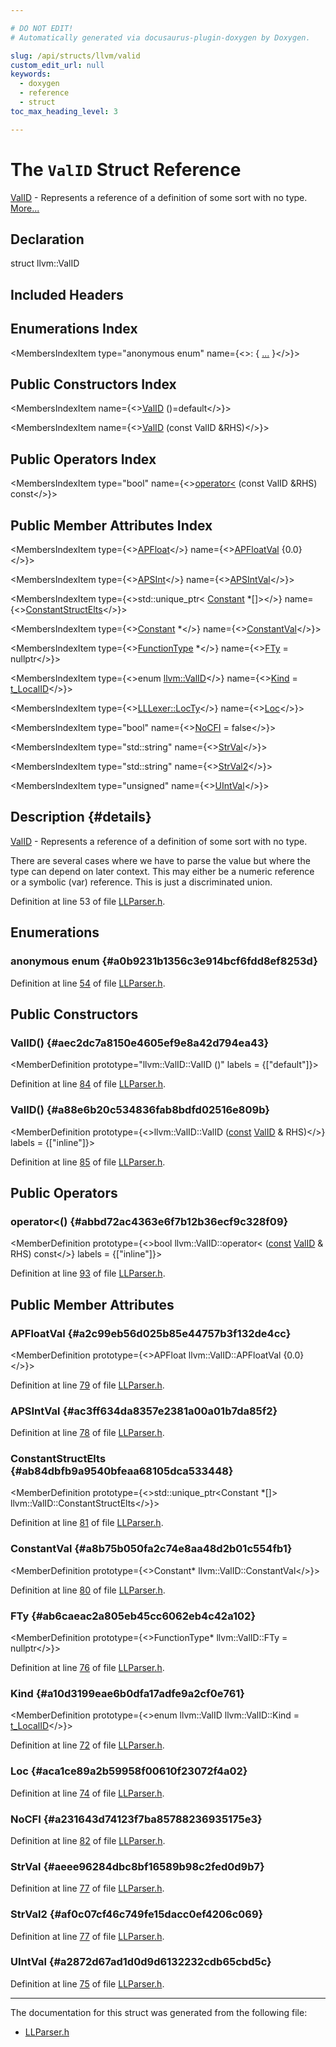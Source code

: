 ```yaml
---

# DO NOT EDIT!
# Automatically generated via docusaurus-plugin-doxygen by Doxygen.

slug: /api/structs/llvm/valid
custom_edit_url: null
keywords:
  - doxygen
  - reference
  - struct
toc_max_heading_level: 3

---
```





# The `ValID` Struct Reference

<DoxygenPage pluginConfig={pluginConfig}>

<a href="/docs/api/structs/llvm/valid">ValID</a> - Represents a reference of a definition of some sort with no type. <a href="#details">More...</a>

## Declaration

<CodeBlock>struct llvm::ValID</CodeBlock>

## Included Headers

<IncludesList>
<IncludesListItem
  filePath="llvm/AsmParser/LLParser.h"
  permalink="/docs/api/files/include/include/llvm/include/llvm/asmparser/llparser-h"
  isLocal="true" />
</IncludesList>

## Enumerations Index

<MembersIndex>

<MembersIndexItem
  type="anonymous enum"
  name={<>:  &#123; <a href="#a0b9231b1356c3e914bcf6fdd8ef8253d">...</a> &#125;</>}>
</MembersIndexItem>

</MembersIndex>

## Public Constructors Index

<MembersIndex>

<MembersIndexItem
  name={<><a href="#aec2dc7a8150e4605ef9e8a42d794ea43">ValID</a> ()=default</>}>
</MembersIndexItem>

<MembersIndexItem
  name={<><a href="#a88e6b20c534836fab8bdfd02516e809b">ValID</a> (const ValID &amp;RHS)</>}>
</MembersIndexItem>

</MembersIndex>

## Public Operators Index

<MembersIndex>

<MembersIndexItem
  type="bool"
  name={<><a href="#abbd72ac4363e6f7b12b36ecf9c328f09">operator&lt;</a> (const ValID &amp;RHS) const</>}>
</MembersIndexItem>

</MembersIndex>

## Public Member Attributes Index

<MembersIndex>

<MembersIndexItem
  type={<><a href="/docs/api/classes/llvm/apfloat">APFloat</a></>}
  name={<><a href="#a2c99eb56d025b85e44757b3f132de4cc">APFloatVal</a> &#123;0.0&#125;</>}>
</MembersIndexItem>

<MembersIndexItem
  type={<><a href="/docs/api/classes/llvm/apsint">APSInt</a></>}
  name={<><a href="#ac3ff634da8357e2381a00a01b7da85f2">APSIntVal</a></>}>
</MembersIndexItem>

<MembersIndexItem
  type={<>std::unique&#95;ptr&lt; <a href="/docs/api/classes/llvm/constant">Constant</a> &#42;&#91;&#93;&gt;</>}
  name={<><a href="#ab84dbfb9a9540bfeaa68105dca533448">ConstantStructElts</a></>}>
</MembersIndexItem>

<MembersIndexItem
  type={<><a href="/docs/api/classes/llvm/constant">Constant</a> &#42;</>}
  name={<><a href="#a8b75b050fa2c74e8aa48d2b01c554fb1">ConstantVal</a></>}>
</MembersIndexItem>

<MembersIndexItem
  type={<><a href="/docs/api/classes/llvm/functiontype">FunctionType</a> &#42;</>}
  name={<><a href="#ab6caeac2a805eb45cc6062eb4c42a102">FTy</a> = nullptr</>}>
</MembersIndexItem>

<MembersIndexItem
  type={<>enum <a href="/docs/api/structs/llvm/valid">llvm::ValID</a></>}
  name={<><a href="#a10d3199eae6b0dfa17adfe9a2cf0e761">Kind</a> = <a href="#a0b9231b1356c3e914bcf6fdd8ef8253daf9810598ef8c64f97b37bbef7b7ef547">t&#95;LocalID</a></>}>
</MembersIndexItem>

<MembersIndexItem
  type={<><a href="/docs/api/classes/llvm/lllexer/#a8ba87c44f4d51a249fbf317476e120dd">LLLexer::LocTy</a></>}
  name={<><a href="#aca1ce89a2b59958f00610f23072f4a02">Loc</a></>}>
</MembersIndexItem>

<MembersIndexItem
  type="bool"
  name={<><a href="#a231643d74123f7ba85788236935175e3">NoCFI</a> = false</>}>
</MembersIndexItem>

<MembersIndexItem
  type="std::string"
  name={<><a href="#aeee96284dbc8bf16589b98c2fed0d9b7">StrVal</a></>}>
</MembersIndexItem>

<MembersIndexItem
  type="std::string"
  name={<><a href="#af0c07cf46c749fe15dacc0ef4206c069">StrVal2</a></>}>
</MembersIndexItem>

<MembersIndexItem
  type="unsigned"
  name={<><a href="#a2872d67ad1d0d9d6132232cdb65cbd5c">UIntVal</a></>}>
</MembersIndexItem>

</MembersIndex>

## Description {#details}

<a href="/docs/api/structs/llvm/valid">ValID</a> - Represents a reference of a definition of some sort with no type.

There are several cases where we have to parse the value but where the type can depend on later context. This may either be a numeric reference or a symbolic (var) reference. This is just a discriminated union.

Definition at line 53 of file <a href="/docs/api/files/include/include/llvm/include/llvm/asmparser/llparser-h">LLParser.h</a>.

<SectionDefinition>

## Enumerations

### anonymous enum  {#a0b9231b1356c3e914bcf6fdd8ef8253d}

<MemberDefinition
  prototype="anonymous enum ">

<EnumerationList title="Enumeration values">

<Link id="a0b9231b1356c3e914bcf6fdd8ef8253daf9810598ef8c64f97b37bbef7b7ef547" />
<EnumerationListItem name="t_LocalID">

</EnumerationListItem>

<Link id="a0b9231b1356c3e914bcf6fdd8ef8253da353c551d64c75cee5d77b71fd732d356" />
<EnumerationListItem name="t_GlobalID">

</EnumerationListItem>

<Link id="a0b9231b1356c3e914bcf6fdd8ef8253daa816aa1a333ed4bcda6680386db64314" />
<EnumerationListItem name="t_LocalName">

</EnumerationListItem>

<Link id="a0b9231b1356c3e914bcf6fdd8ef8253da43e8d1cc4a3ad66d905727199b86284d" />
<EnumerationListItem name="t_GlobalName">

</EnumerationListItem>

<Link id="a0b9231b1356c3e914bcf6fdd8ef8253da0a31e3baf782a7d2755e4db2e744bf6d" />
<EnumerationListItem name="t_APSInt">

</EnumerationListItem>

<Link id="a0b9231b1356c3e914bcf6fdd8ef8253dab48d985361ecb39c1c2414e428e3d42e" />
<EnumerationListItem name="t_APFloat">

</EnumerationListItem>

<Link id="a0b9231b1356c3e914bcf6fdd8ef8253dab3ea701ea0ffacc09773f33f6d7d9d51" />
<EnumerationListItem name="t_Null">

</EnumerationListItem>

<Link id="a0b9231b1356c3e914bcf6fdd8ef8253da58406825e006551a9b719d1c907f3389" />
<EnumerationListItem name="t_Undef">

</EnumerationListItem>

<Link id="a0b9231b1356c3e914bcf6fdd8ef8253dabefca713647f54b64f5cb7f56817bd02" />
<EnumerationListItem name="t_Zero">

</EnumerationListItem>

<Link id="a0b9231b1356c3e914bcf6fdd8ef8253da94d772e3912b524af7790b1d0bcfe9b0" />
<EnumerationListItem name="t_None">

</EnumerationListItem>

<Link id="a0b9231b1356c3e914bcf6fdd8ef8253daa3ebcff8401d40a74f97a3c6af5b35c8" />
<EnumerationListItem name="t_Poison">

</EnumerationListItem>

<Link id="a0b9231b1356c3e914bcf6fdd8ef8253da3eb7bdecfe9e5c7c0ffce83c0c84478a" />
<EnumerationListItem name="t_EmptyArray">

</EnumerationListItem>

<Link id="a0b9231b1356c3e914bcf6fdd8ef8253da02471580f042c7345a249903e35c890f" />
<EnumerationListItem name="t_Constant">

</EnumerationListItem>

<Link id="a0b9231b1356c3e914bcf6fdd8ef8253dac1712c3a90a5fa63d1280015a98ae807" />
<EnumerationListItem name="t_ConstantSplat">

</EnumerationListItem>

<Link id="a0b9231b1356c3e914bcf6fdd8ef8253daf829af9a7837f566ddded19861930551" />
<EnumerationListItem name="t_InlineAsm">

</EnumerationListItem>

<Link id="a0b9231b1356c3e914bcf6fdd8ef8253da80a448e21c006f19888acc34c5f0056d" />
<EnumerationListItem name="t_ConstantStruct">

</EnumerationListItem>

<Link id="a0b9231b1356c3e914bcf6fdd8ef8253da0ca8d3f1fd4c2371ce8489eee6f02293" />
<EnumerationListItem name="t_PackedConstantStruct">

</EnumerationListItem>

</EnumerationList>

Definition at line <a href="/docs/api/files/include/include/llvm/include/llvm/asmparser/llparser-h/#l00054">54</a> of file <a href="/docs/api/files/include/include/llvm/include/llvm/asmparser/llparser-h">LLParser.h</a>.
</MemberDefinition>

</SectionDefinition>

<SectionDefinition>

## Public Constructors

### ValID() {#aec2dc7a8150e4605ef9e8a42d794ea43}

<MemberDefinition
  prototype="llvm::ValID::ValID ()"
  labels = {["default"]}>

Definition at line <a href="/docs/api/files/include/include/llvm/include/llvm/asmparser/llparser-h/#l00084">84</a> of file <a href="/docs/api/files/include/include/llvm/include/llvm/asmparser/llparser-h">LLParser.h</a>.
</MemberDefinition>

### ValID() {#a88e6b20c534836fab8bdfd02516e809b}

<MemberDefinition
  prototype={<>llvm::ValID::ValID (<a href="/docs/api/files/lib/lib/target/lib/target/aarch64/aarch64promoteconstant-cpp/#a90f8350fecae261c25be85d38b451bff">const</a> <a href="/docs/api/structs/llvm/valid">ValID</a> &amp; RHS)</>}
  labels = {["inline"]}>

Definition at line <a href="/docs/api/files/include/include/llvm/include/llvm/asmparser/llparser-h/#l00085">85</a> of file <a href="/docs/api/files/include/include/llvm/include/llvm/asmparser/llparser-h">LLParser.h</a>.
</MemberDefinition>

</SectionDefinition>

<SectionDefinition>

## Public Operators

### operator&lt;() {#abbd72ac4363e6f7b12b36ecf9c328f09}

<MemberDefinition
  prototype={<>bool llvm::ValID::operator&lt; (<a href="/docs/api/files/lib/lib/target/lib/target/aarch64/aarch64promoteconstant-cpp/#a90f8350fecae261c25be85d38b451bff">const</a> <a href="/docs/api/structs/llvm/valid">ValID</a> &amp; RHS) const</>}
  labels = {["inline"]}>

Definition at line <a href="/docs/api/files/include/include/llvm/include/llvm/asmparser/llparser-h/#l00093">93</a> of file <a href="/docs/api/files/include/include/llvm/include/llvm/asmparser/llparser-h">LLParser.h</a>.
</MemberDefinition>

</SectionDefinition>

<SectionDefinition>

## Public Member Attributes

### APFloatVal {#a2c99eb56d025b85e44757b3f132de4cc}

<MemberDefinition
  prototype={<>APFloat llvm::ValID::APFloatVal &#123;0.0&#125;</>}>

Definition at line <a href="/docs/api/files/include/include/llvm/include/llvm/asmparser/llparser-h/#l00079">79</a> of file <a href="/docs/api/files/include/include/llvm/include/llvm/asmparser/llparser-h">LLParser.h</a>.
</MemberDefinition>

### APSIntVal {#ac3ff634da8357e2381a00a01b7da85f2}

<MemberDefinition
  prototype="APSInt llvm::ValID::APSIntVal">

Definition at line <a href="/docs/api/files/include/include/llvm/include/llvm/asmparser/llparser-h/#l00078">78</a> of file <a href="/docs/api/files/include/include/llvm/include/llvm/asmparser/llparser-h">LLParser.h</a>.
</MemberDefinition>

### ConstantStructElts {#ab84dbfb9a9540bfeaa68105dca533448}

<MemberDefinition
  prototype={<>std::unique&#95;ptr&lt;Constant &#42;&#91;&#93;&gt; llvm::ValID::ConstantStructElts</>}>

Definition at line <a href="/docs/api/files/include/include/llvm/include/llvm/asmparser/llparser-h/#l00081">81</a> of file <a href="/docs/api/files/include/include/llvm/include/llvm/asmparser/llparser-h">LLParser.h</a>.
</MemberDefinition>

### ConstantVal {#a8b75b050fa2c74e8aa48d2b01c554fb1}

<MemberDefinition
  prototype={<>Constant&#42; llvm::ValID::ConstantVal</>}>

Definition at line <a href="/docs/api/files/include/include/llvm/include/llvm/asmparser/llparser-h/#l00080">80</a> of file <a href="/docs/api/files/include/include/llvm/include/llvm/asmparser/llparser-h">LLParser.h</a>.
</MemberDefinition>

### FTy {#ab6caeac2a805eb45cc6062eb4c42a102}

<MemberDefinition
  prototype={<>FunctionType&#42; llvm::ValID::FTy = nullptr</>}>

Definition at line <a href="/docs/api/files/include/include/llvm/include/llvm/asmparser/llparser-h/#l00076">76</a> of file <a href="/docs/api/files/include/include/llvm/include/llvm/asmparser/llparser-h">LLParser.h</a>.
</MemberDefinition>

### Kind {#a10d3199eae6b0dfa17adfe9a2cf0e761}

<MemberDefinition
  prototype={<>enum llvm::ValID llvm::ValID::Kind = <a href="#a0b9231b1356c3e914bcf6fdd8ef8253daf9810598ef8c64f97b37bbef7b7ef547">t&#95;LocalID</a></>}>

Definition at line <a href="/docs/api/files/include/include/llvm/include/llvm/asmparser/llparser-h/#l00072">72</a> of file <a href="/docs/api/files/include/include/llvm/include/llvm/asmparser/llparser-h">LLParser.h</a>.
</MemberDefinition>

### Loc {#aca1ce89a2b59958f00610f23072f4a02}

<MemberDefinition
  prototype="LLLexer::LocTy llvm::ValID::Loc">

Definition at line <a href="/docs/api/files/include/include/llvm/include/llvm/asmparser/llparser-h/#l00074">74</a> of file <a href="/docs/api/files/include/include/llvm/include/llvm/asmparser/llparser-h">LLParser.h</a>.
</MemberDefinition>

### NoCFI {#a231643d74123f7ba85788236935175e3}

<MemberDefinition
  prototype="bool llvm::ValID::NoCFI = false">

Definition at line <a href="/docs/api/files/include/include/llvm/include/llvm/asmparser/llparser-h/#l00082">82</a> of file <a href="/docs/api/files/include/include/llvm/include/llvm/asmparser/llparser-h">LLParser.h</a>.
</MemberDefinition>

### StrVal {#aeee96284dbc8bf16589b98c2fed0d9b7}

<MemberDefinition
  prototype="std::string llvm::ValID::StrVal">

Definition at line <a href="/docs/api/files/include/include/llvm/include/llvm/asmparser/llparser-h/#l00077">77</a> of file <a href="/docs/api/files/include/include/llvm/include/llvm/asmparser/llparser-h">LLParser.h</a>.
</MemberDefinition>

### StrVal2 {#af0c07cf46c749fe15dacc0ef4206c069}

<MemberDefinition
  prototype="std::string llvm::ValID::StrVal2">

Definition at line <a href="/docs/api/files/include/include/llvm/include/llvm/asmparser/llparser-h/#l00077">77</a> of file <a href="/docs/api/files/include/include/llvm/include/llvm/asmparser/llparser-h">LLParser.h</a>.
</MemberDefinition>

### UIntVal {#a2872d67ad1d0d9d6132232cdb65cbd5c}

<MemberDefinition
  prototype="unsigned llvm::ValID::UIntVal">

Definition at line <a href="/docs/api/files/include/include/llvm/include/llvm/asmparser/llparser-h/#l00075">75</a> of file <a href="/docs/api/files/include/include/llvm/include/llvm/asmparser/llparser-h">LLParser.h</a>.
</MemberDefinition>

</SectionDefinition>

<hr/>

The documentation for this struct was generated from the following file:

<ul>
<li><a href="/docs/api/files/include/include/llvm/include/llvm/asmparser/llparser-h">LLParser.h</a></li>
</ul>

</DoxygenPage>
